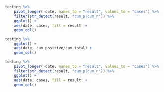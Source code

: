 
```r
testing %>% 
    pivot_longer(-date, names_to = "result", values_to = "cases") %>% 
    filter(str_detect(result, "cum_p|cum_n")) %>% 
    ggplot() +
    aes(date, cases, fill = result) +
    geom_col()

```
```r
testing %>% 
    ggplot() +
    aes(date, cum_positive/cum_total) +
    geom_col()
```
```r
testing %>% 
    pivot_longer(-date, names_to = "result", values_to = "cases") %>% 
    filter(str_detect(result, "cum_p|cum_n")) %>% 
    ggplot() +
    aes(date, cases, fill = result) +
    geom_col()
```

